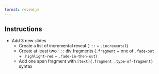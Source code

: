 ```yaml
---
format: revealjs
---
```


## Instructions

- Add 3 new slides
  - Create a list of incremental reveal (`:::` + `.incremental`)
  - Create at least two `:::` div fragments (`.fragment` + one of `.fade-out` + `.highlight-red` + `.fade-in-then-out`)
  - Add one span fragment with `[text]{.fragment .type-of-fragment}` syntax


